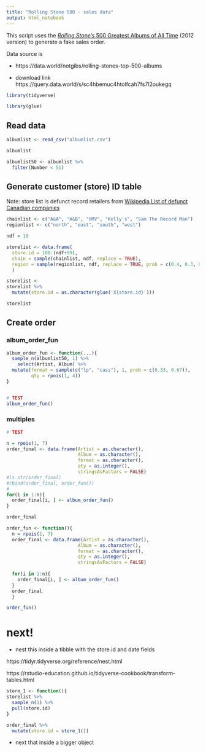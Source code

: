 ```yaml
---
title: "Rolling Stone 500 - sales data"
output: html_notebook
---
```


This script uses the [_Rolling Stone's_ 500 Greatest Albums of All Time](https://en.wikipedia.org/wiki/Rolling_Stone%27s_500_Greatest_Albums_of_All_Time) (2012 version) to generate a fake sales order.

Data source is 

* https://data.world/notgibs/rolling-stones-top-500-albums

* download link https://query.data.world/s/sc4hbemuc4htolfcah7fs7l2oukegq


```r

library(tidyverse)

library(glue)

```


## Read data

```r

albumlist <- read_csv("albumlist.csv")

albumlist

albumlist50 <- albumlist %>%
  filter(Number < 51)

```

## Generate customer (store) ID table

Note: store list is defunct record retailers from [Wikipedia List of defunct Canadian companies](https://en.wikipedia.org/wiki/List_of_defunct_Canadian_companies#Consumer_retail,_including_grocery)


```r

chainlist <- c("A&A", "A&B", "HMV", "Kelly's", "Sam The Record Man")
regionlist <- c("north", "east", "south", "west")

ndf = 10

storelist <- data.frame(
  store.id = 100:(ndf+99),
  chain = sample(chainlist, ndf, replace = TRUE),
  region = sample(regionlist, ndf, replace = TRUE, prob = c(0.4, 0.3, 0.2, 0.1))
  )

storelist <-
storelist %>%
  mutate(store.id = as.character(glue('X{store.id}')))

storelist

```

## Create order

### album_order_fun

```r

album_order_fun <- function(...){
  sample_n(albumlist50, 1) %>%
    select(Artist, Album) %>%
  mutate(format = sample(c("lp", "cass"), 1, prob = c(0.33, 0.67)),
         qty = rpois(1, 4))
}


# TEST
album_order_fun()


```


### multiples

```r
# TEST

n = rpois(1, 7)
order_final <- data.frame(Artist = as.character(),
                          Album = as.character(),
                          format = as.character(),
                          qty = as.integer(),
                          stringsAsFactors = FALSE)  
#ls.str(order_final)
#rbind(order_final, order_fun())
#
for(i in 1:n){
  order_final[i, ] <- album_order_fun()
}

order_final

```



```r

order_fun <- function(){
  n = rpois(1, 7)
  order_final <- data.frame(Artist = as.character(),
                          Album = as.character(),
                          format = as.character(),
                          qty = as.integer(),
                          stringsAsFactors = FALSE)  
  
  for(i in 1:n){
    order_final[i, ] <- album_order_fun()
  }
  order_final
  }


```


```r

order_fun()

```


# next!

* nest this inside a tibble with the store.id and date fields

https://tidyr.tidyverse.org/reference/nest.html

https://rstudio-education.github.io/tidyverse-cookbook/transform-tables.html 

```r

store_1 <- function(){ 
storelist %>%
  sample_n(1) %>%
  pull(store.id) 
}  

order_final %>%
  mutate(store.id = store_1())


```



* next that inside a bigger object





